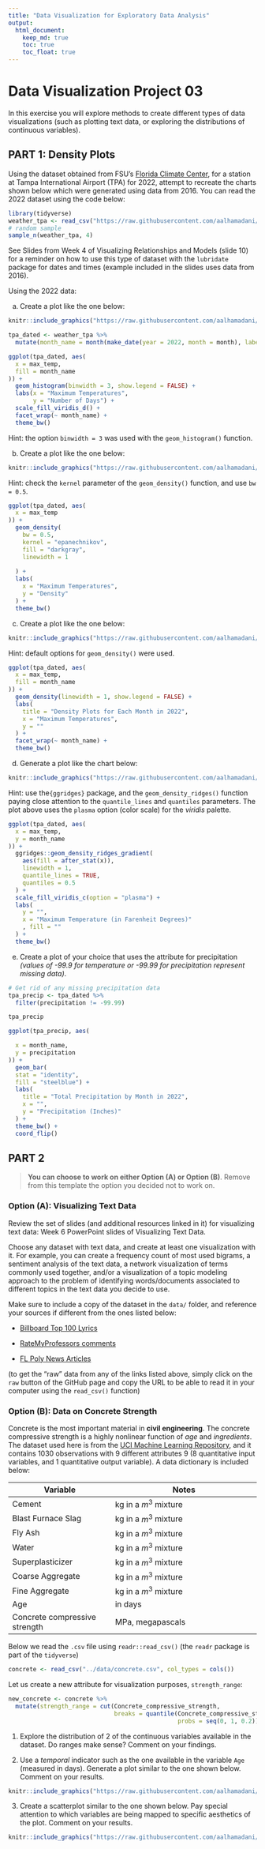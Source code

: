 ```yaml
---
title: "Data Visualization for Exploratory Data Analysis"
output: 
  html_document:
    keep_md: true
    toc: true
    toc_float: true
---
```


# Data Visualization Project 03


In this exercise you will explore methods to create different types of data visualizations (such as plotting text data, or exploring the distributions of continuous variables).


## PART 1: Density Plots

Using the dataset obtained from FSU's [Florida Climate Center](https://climatecenter.fsu.edu/climate-data-access-tools/downloadable-data), for a station at Tampa International Airport (TPA) for 2022, attempt to recreate the charts shown below which were generated using data from 2016. You can read the 2022 dataset using the code below: 

```r
library(tidyverse)
weather_tpa <- read_csv("https://raw.githubusercontent.com/aalhamadani/datasets/master/tpa_weather_2022.csv")
# random sample 
sample_n(weather_tpa, 4)
```

See Slides from Week 4 of Visualizing Relationships and Models (slide 10) for a reminder on how to use this type of dataset with the `lubridate` package for dates and times (example included in the slides uses data from 2016).

Using the 2022 data: 

(a) Create a plot like the one below:

```r
knitr::include_graphics("https://raw.githubusercontent.com/aalhamadani/dataviz_final_project/main/figures/tpa_max_temps_facet.png")
```

```r
tpa_dated <- weather_tpa %>% 
  mutate(month_name = month(make_date(year = 2022, month = month), label = TRUE, abbr = FALSE))
```


```r
ggplot(tpa_dated, aes(
  x = max_temp,
  fill = month_name
)) +
  geom_histogram(binwidth = 3, show.legend = FALSE) +
  labs(x = "Maximum Temperatures",
       y = "Number of Days") +
  scale_fill_viridis_d() +
  facet_wrap(~ month_name) +
  theme_bw()
```

Hint: the option `binwidth = 3` was used with the `geom_histogram()` function.

(b) Create a plot like the one below:

```r
knitr::include_graphics("https://raw.githubusercontent.com/aalhamadani/dataviz_final_project/main/figures/tpa_max_temps_density.png")
```

Hint: check the `kernel` parameter of the `geom_density()` function, and use `bw = 0.5`.

```r
ggplot(tpa_dated, aes(
  x = max_temp
)) +
  geom_density(
    bw = 0.5,
    kernel = "epanechnikov",
    fill = "darkgray",
    linewidth = 1
    
  ) +
  labs(
    x = "Maximum Temperatures",
    y = "Density"
  ) + 
  theme_bw()
```


(c) Create a plot like the one below:

```r
knitr::include_graphics("https://raw.githubusercontent.com/aalhamadani/dataviz_final_project/main/figures/tpa_max_temps_density_facet.png")
```

Hint: default options for `geom_density()` were used. 

```r
ggplot(tpa_dated, aes(
  x = max_temp,
  fill = month_name
)) +
  geom_density(linewidth = 1, show.legend = FALSE) +
  labs(
    title = "Density Plots for Each Month in 2022",
    x = "Maximum Temperatures",
    y = ""
  ) +
  facet_wrap(~ month_name) +
  theme_bw()
```


(d) Generate a plot like the chart below:


```r
knitr::include_graphics("https://raw.githubusercontent.com/aalhamadani/dataviz_final_project/main/figures/tpa_max_temps_ridges_plasma.png")
```

Hint: use the`{ggridges}` package, and the `geom_density_ridges()` function paying close attention to the `quantile_lines` and `quantiles` parameters. The plot above uses the `plasma` option (color scale) for the _viridis_ palette.

```r
ggplot(tpa_dated, aes(
  x = max_temp,
  y = month_name
)) +
  ggridges::geom_density_ridges_gradient(
    aes(fill = after_stat(x)),
    linewidth = 1,
    quantile_lines = TRUE,
    quantiles = 0.5
  ) +
  scale_fill_viridis_c(option = "plasma") +
  labs(
    y = "",
    x = "Maximum Temperature (in Farenheit Degrees)"
    , fill = ""
  ) +
  theme_bw()
```


(e) Create a plot of your choice that uses the attribute for precipitation _(values of -99.9 for temperature or -99.99 for precipitation represent missing data)_.

```r
# Get rid of any missing precipitation data
tpa_precip <- tpa_dated %>% 
  filter(precipitation != -99.99)

tpa_precip
```


```r
ggplot(tpa_precip, aes(

  x = month_name,
  y = precipitation
)) +
  geom_bar(  
  stat = "identity",
  fill = "steelblue") +
  labs(
    title = "Total Precipitation by Month in 2022",
    x = "",
    y = "Precipitation (Inches)"
  ) +
  theme_bw() +
  coord_flip()
```


## PART 2 

> **You can choose to work on either Option (A) or Option (B)**. Remove from this template the option you decided not to work on. 


### Option (A): Visualizing Text Data

Review the set of slides (and additional resources linked in it) for visualizing text data: Week 6 PowerPoint slides of Visualizing Text Data. 

Choose any dataset with text data, and create at least one visualization with it. For example, you can create a frequency count of most used bigrams, a sentiment analysis of the text data, a network visualization of terms commonly used together, and/or a visualization of a topic modeling approach to the problem of identifying words/documents associated to different topics in the text data you decide to use. 

Make sure to include a copy of the dataset in the `data/` folder, and reference your sources if different from the ones listed below:

- [Billboard Top 100 Lyrics](https://raw.githubusercontent.com/aalhamadani/dataviz_final_project/main/data/BB_top100_2015.csv)

- [RateMyProfessors comments](https://raw.githubusercontent.com/aalhamadani/dataviz_final_project/main/data/rmp_wit_comments.csv)

- [FL Poly News Articles](https://raw.githubusercontent.com/aalhamadani/dataviz_final_project/main/data/flpoly_news_SP23.csv)


(to get the "raw" data from any of the links listed above, simply click on the `raw` button of the GitHub page and copy the URL to be able to read it in your computer using the `read_csv()` function)


### Option (B): Data on Concrete Strength 

Concrete is the most important material in **civil engineering**. The concrete compressive strength is a highly nonlinear function of _age_ and _ingredients_. The dataset used here is from the [UCI Machine Learning Repository](https://archive.ics.uci.edu/ml/index.php), and it contains 1030 observations with 9 different attributes 9 (8 quantitative input variables, and 1 quantitative output variable). A data dictionary is included below: 


Variable                      |    Notes                
------------------------------|-------------------------------------------
Cement                        | kg in a $m^3$ mixture             
Blast Furnace Slag            | kg in a $m^3$ mixture  
Fly Ash                       | kg in a $m^3$ mixture             
Water                         | kg in a $m^3$ mixture              
Superplasticizer              | kg in a $m^3$ mixture
Coarse Aggregate              | kg in a $m^3$ mixture
Fine Aggregate                | kg in a $m^3$ mixture      
Age                           | in days                                             
Concrete compressive strength | MPa, megapascals


Below we read the `.csv` file using `readr::read_csv()` (the `readr` package is part of the `tidyverse`)

```r
concrete <- read_csv("../data/concrete.csv", col_types = cols())
```


Let us create a new attribute for visualization purposes, `strength_range`: 

```r
new_concrete <- concrete %>%
  mutate(strength_range = cut(Concrete_compressive_strength, 
                              breaks = quantile(Concrete_compressive_strength, 
                                                probs = seq(0, 1, 0.2))) )
```



1. Explore the distribution of 2 of the continuous variables available in the dataset. Do ranges make sense? Comment on your findings.

2. Use a _temporal_ indicator such as the one available in the variable `Age` (measured in days). Generate a plot similar to the one shown below. Comment on your results.

```r
knitr::include_graphics("https://raw.githubusercontent.com/aalhamadani/dataviz_final_project/main/figures/concrete_strength.png")
```


3. Create a scatterplot similar to the one shown below. Pay special attention to which variables are being mapped to specific aesthetics of the plot. Comment on your results. 

```r
knitr::include_graphics("https://raw.githubusercontent.com/aalhamadani/dataviz_final_project/main/figures/cement_plot.png")
```




